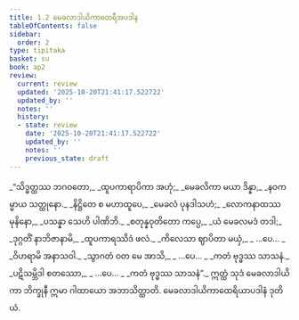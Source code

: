 ```yaml
---
title: 1.2 မေခလာဒါယိကာထေရီအပဒါန
tableOfContents: false
sidebar:
  order: 2
type: tipitaka
basket: su
book: ap2
review:
  current: review
  updated: '2025-10-20T21:41:17.522722'
  updated_by: ''
  notes: ''
  history:
  - state: review
    date: '2025-10-20T21:41:17.522722'
    updated_by: ''
    notes: ''
    previous_state: draft
---
```



<DynamicBreadcrumb />


<ReviewStatus review={frontmatter.review} showDetails={true} />

<HypothesisAnnotation frontmatter={frontmatter} />

<Division number="20" book="ap2" e="ch" v="20" p="3">

<Paragraph number="24" type="verses" book="ap2">
_“သိဒ္ဓတ္ထဿ ဘဂဝတော,_  
_ထူပကာရာပိကာ အဟုံ;_  
_မေခလိကာ မယာ ဒိန္နာ,_  
_နဝကမ္မာယ သတ္ထုနော._  

</Paragraph>

</Division>
<Division number="21" book="ap2" e="ch" v="20" p="3">

<Paragraph number="25" type="verses" book="ap2">
_နိဋ္ဌိတေ စ မဟာထူပေ,_  
_မေခလံ ပုနဒါသဟံ;_  
_လောကနာထဿ မုနိနော,_  
_ပသန္နာ သေဟိ ပါဏိဘိ._  

</Paragraph>

</Division>
<Division number="22" book="ap2" e="ch" v="20" p="3">

<Paragraph number="26" type="verses" book="ap2">
_စတုန္နဝုတိတော ကပ္ပေ,_  
_ယံ မေခလမဒံ တဒါ;_  
_ဒုဂ္ဂတိံ နာဘိဇာနာမိ,_  
_ထူပကာရဿိဒံ ဖလံ._  

</Paragraph>

</Division>
<Division number="23" book="ap2" e="ch" v="20" p="3">

<Paragraph number="27" type="verses" book="ap2">
_ကိလေသာ ဈာပိတာ မယှံ,_  
_ …ပေ… _  
_ဝိဟရာမိ အနာသဝါ._  

</Paragraph>

</Division>
<Division number="24" book="ap2" e="ch" v="20" p="3">

<Paragraph number="28" type="verses" book="ap2">
_သွာဂတံ ဝတ မေ အာသိ,_  
_ …ပေ… _  
_ကတံ ဗုဒ္ဓဿ သာသနံ._  

</Paragraph>

</Division>
<Division number="25" book="ap2" e="ch" v="20" p="3">

<Paragraph number="29" type="verses" book="ap2">
_ပဋိသမ္ဘိဒါ စတဿော,_  
_ …ပေ… _  
_ကတံ ဗုဒ္ဓဿ သာသနံ”._  

</Paragraph>

<Paragraph number="30" book="ap2">
ဣတ္ထံ သုဒံ မေခလာဒါယိကာ ဘိက္ခုနီ ဣမာ ဂါထာယော အဘာသိတ္ထာတိ.

</Paragraph>
</Division>

<Paragraph number="31" type="center" book="ap2">
မေခလာဒါယိကာထေရိယာပဒါနံ ဒုတိယံ.
</Paragraph>